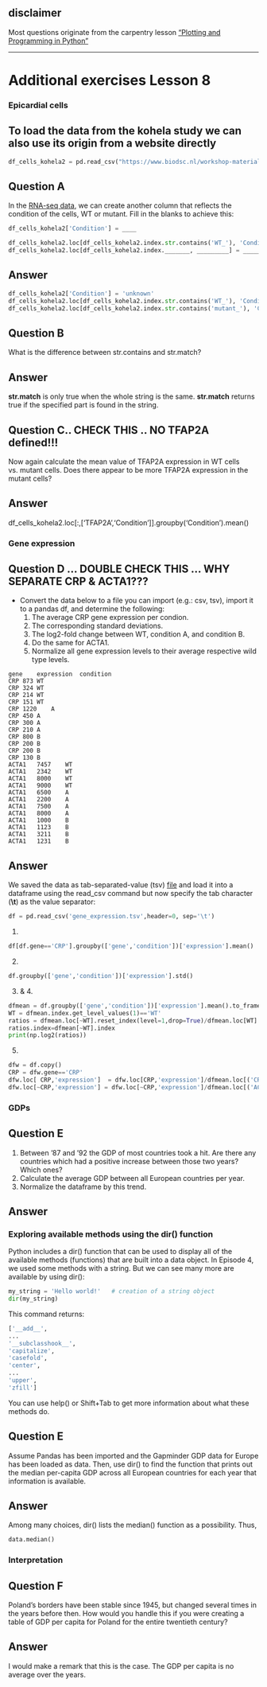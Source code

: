 
::: {.callout-note}
## disclaimer
Most questions originate from the carpentry lesson ["Plotting and Programming in Python"](http://swcarpentry.github.io/python-novice-gapminder/)
:::
---

# Additional exercises Lesson 8


### Epicardial cells
::: {.callout-note appearance="simple"}
## To load the data from the kohela study we can also use its origin from a website directly

```Python
df_cells_kohela2 = pd.read_csv("https://www.biodsc.nl/workshop-materials/py-intro/kohela-et-al.csv",header=0,index_col=0)
```
:::
::: {.callout-tip icon='false'}
## Question A
In the [RNA-seq data](https://www.biodsc.nl/workshop-materials/py-intro/kohela-et-al.csv), we can create another column that reflects the condition
of the cells, WT or mutant. Fill in the blanks to achieve this:

```python
df_cells_kohela2['Condition'] = ____

df_cells_kohela2.loc[df_cells_kohela2.index.str.contains('WT_'), 'Condition'] = ____
df_cells_kohela2.loc[df_cells_kohela2.index._______, _________] = ______
```
:::

::: {.callout-caution collapse='true' icon='false'}
## Answer

```Python
df_cells_kohela2['Condition'] = 'unknown'
df_cells_kohela2.loc[df_cells_kohela2.index.str.contains('WT_'), 'Condition'] = 'WT'
df_cells_kohela2.loc[df_cells_kohela2.index.str.contains('mutant_'), 'Condition'] = 'mutant'
```

:::

::: {.callout-tip icon='false'}
## Question B
What is the difference between str.contains and str.match?
:::
::: {.callout-caution collapse='true' icon='false'}
## Answer
**str.match** is only true when the whole string is the same. **str.match** returns true if the specified part is found in the string.
:::


::: {.callout-tip icon='false'}
## Question C.. CHECK THIS .. NO TFAP2A defined!!!

Now again calculate the mean value of TFAP2A expression in WT cells vs. mutant cells. 
Does there appear to be more TFAP2A expression in the mutant cells?
:::
::: {.callout-caution collapse='true' icon='false'}
## Answer
df_cells_kohela2.loc[:,['TFAP2A','Condition']].groupby('Condition').mean()
:::

### Gene expression

::: {.callout-tip icon='false'}
## Question D ... DOUBLE CHECK THIS ... WHY SEPARATE CRP & ACTA1??? 
- Convert the data below to a file you can import (e.g.: csv, tsv), import it to a pandas df, and determine the following:
    1. The average CRP gene expression per condion.
    2. The corresponding standard deviations.
    3. The log2-fold change between WT, condition A, and condition B.
    4. Do the same for ACTA1.
    5. Normalize all gene expression levels to their average respective wild type levels.

```
gene	expression	condition
CRP	873	WT
CRP	324	WT
CRP	214	WT
CRP	151	WT
CRP	1220	A
CRP	450	A
CRP	300	A
CRP	210	A
CRP	800	B
CRP	200	B
CRP	200	B
CRP	130	B
ACTA1	7457	WT
ACTA1	2342	WT
ACTA1	8000	WT
ACTA1	9000	WT
ACTA1	6500	A
ACTA1	2200	A
ACTA1	7500	A
ACTA1	8000	A
ACTA1	1000	B
ACTA1	1123	B
ACTA1	3211	B
ACTA1	1231	B
```

:::


::: {.callout-caution collapse='true' icon='false'}
## Answer
We saved the data as tab-separated-value (tsv) [file](data/gene_expression.tsv) and load it into a dataframe using the read_csv command but now specify the tab character (**\\t**) as the value separator:

```Python
df = pd.read_csv('gene_expression.tsv',header=0, sep='\t')
```

1. 
```Python
df[df.gene=='CRP'].groupby(['gene','condition'])['expression'].mean()
```
2. 
```Python
df.groupby(['gene','condition'])['expression'].std()
```

3. & 4.
```Python
dfmean = df.groupby(['gene','condition'])['expression'].mean().to_frame()
WT = dfmean.index.get_level_values(1)=='WT'
ratios = dfmean.loc[~WT].reset_index(level=1,drop=True)/dfmean.loc[WT].reset_index(level=1,drop=True)
ratios.index=dfmean[~WT].index
print(np.log2(ratios))
```

5. 
```Python
dfw = df.copy()
CRP = dfw.gene=='CRP'
dfw.loc[ CRP,'expression']  = dfw.loc[CRP,'expression']/dfmean.loc[('CRP','WT')].values
dfw.loc[~CRP,'expression'] = dfw.loc[~CRP,'expression']/dfmean.loc[('ACTA1','WT')].values
```
:::



### GDPs
::: {.callout-tip icon='false'}
## Question E

1. Between '87 and '92 the GDP of most countries took a hit. Are there any countries which had a positive increase between those two years? Which ones?
2. Calculate the average GDP between all European countries per year.
3. Normalize the dataframe by this trend.
:::


::: {.callout-caution collapse='true' icon='false'}
## Answer
:::


### Exploring available methods using the dir() function

Python includes a dir() function that can be used to display all of the available methods (functions) that are built into a data object. In Episode 4, we used some methods with a string. But we can see many more are available by using dir():

```python
my_string = 'Hello world!'   # creation of a string object 
dir(my_string)
```

This command returns:

```python
['__add__',
...
'__subclasshook__',
'capitalize',
'casefold',
'center',
...
'upper',
'zfill']
```

You can use help() or Shift+Tab to get more information about what these methods do.

::: {.callout-tip icon='false'}
## Question E
Assume Pandas has been imported and the Gapminder GDP data for Europe has been loaded as data. Then, use dir() to find the function that prints out the median per-capita GDP across all European countries for each year that information is available.
:::

::: {.callout-caution collapse='true' icon='false'}
## Answer
Among many choices, dir() lists the median() function as a possibility. Thus,
```Python
data.median()
```
:::

### Interpretation
::: {.callout-tip icon='false'}
## Question F
Poland’s borders have been stable since 1945, but changed several times in the years before then. How would you handle this if you were creating a table of GDP per capita for Poland for the entire twentieth century?
:::

::: {.callout-caution collapse='true' icon='false'}
## Answer
I would make a remark that this is the case. The GDP per capita is no average over the years. 
:::
